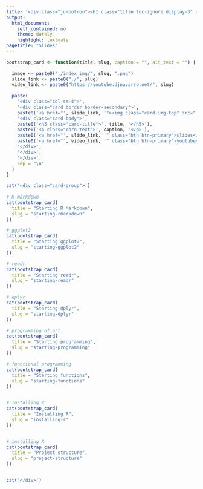 ```yaml
---
title: '<div class="jumbotron"><h1 class="title toc-ignore display-3" align="center">Slides</h1><p class="lead" align="center">Danielle Navarro</p></div>'
output:
  html_document:
    self_contained: no
    theme: darkly
    highlight: textmate
pagetitle: "Slides"
---
```


```r
bootstrap_card <- function(title, slug, caption = "", alt_text = "") {
  
  image <- paste0("./index_img/", slug, ".png")
  slide_link <- paste0("./", slug)
  video_link <- paste0("https://youtube.djnavarro.net/", slug)
  
  paste(
    '<div class="col-sm-4">',
    '<div class="card border border-secondary">',
    paste0('<a href="', slide_link, '"><img class="card-img-top" src="', image, '" alt="', alt_text, '"></a>'),
    '<div class="card-body">',
    paste0('<h5 class="card-title">', title, '</h5>'),
    paste0('<p class="card-text">', caption, '</p>'),
    paste0('<a href="', slide_link, '" class="btn btn-primary">slides</a>'),
    paste0('<a href="', video_link, '" class="btn btn-primary">youtube</a>'),
    '</div>',
    '</div>',
    '</div>',
    sep = "\n"
  )
}
```


```r
cat('<div class="card-group">')
  
# R markdown
cat(bootstrap_card(
  title = "Starting R Markdown", 
  slug = "starting-rmarkdown"
))

# ggplot2
cat(bootstrap_card(
  title = "Starting ggplot2", 
  slug = "starting-ggplot2"
))

# readr
cat(bootstrap_card(
  title = "Starting readr", 
  slug = "starting-readr"
))

# dplyr
cat(bootstrap_card(
  title = "Starting dplyr", 
  slug = "starting-dplyr"
))

# programming of art
cat(bootstrap_card(
  title = "Starting programming", 
  slug = "starting-programming"
))

# functional programming
cat(bootstrap_card(
  title = "Starting functions", 
  slug = "starting-functions"
))


# installing R
cat(bootstrap_card(
  title = "Installing R", 
  slug = "installing-r"
))


# installing R
cat(bootstrap_card(
  title = "Project structure", 
  slug = "project-structure"
))


cat('</div>')
```
